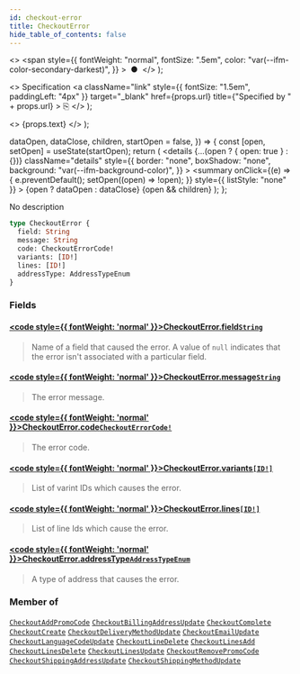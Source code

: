 ```yaml
---
id: checkout-error
title: CheckoutError
hide_table_of_contents: false
---
```


  <>
    <span
      style={{
        fontWeight: "normal",
        fontSize: ".5em",
        color: "var(--ifm-color-secondary-darkest)",
      }}
    >
      &nbsp;●&nbsp;
    </span>
  </>
);

  <>
    Specification
    <a
      className="link"
      style={{ fontSize: "1.5em", paddingLeft: "4px" }}
      target="\_blank"
      href={props.url}
      title={"Specified by " + props.url}
    >
      ⎘
    </a>
  </>
);

  <>
    <span className={props.class}>{props.text}</span>
  </>
);


  dataOpen,
  dataClose,
  children,
  startOpen = false,
}) => {
  const [open, setOpen] = useState(startOpen);
  return (
    <details
      {...(open ? { open: true } : {})}
      className="details"
      style={{
        border: "none",
        boxShadow: "none",
        background: "var(--ifm-background-color)",
      }}
    >
      <summary
        onClick={(e) => {
          e.preventDefault();
          setOpen((open) => !open);
        }}
        style={{ listStyle: "none" }}
      >
        {open ? dataOpen : dataClose}
      </summary>
      {open && children}
    </details>
  );
};

No description

```graphql
type CheckoutError {
  field: String
  message: String
  code: CheckoutErrorCode!
  variants: [ID!]
  lines: [ID!]
  addressType: AddressTypeEnum
}
```

### Fields

#### [<code style={{ fontWeight: 'normal' }}>CheckoutError.<b>field</b></code>](#)<Bullet />[`String`](../../../api-storefront/miscellaneous/scalars/string) <Badge class="badge badge--secondary" text="scalar"/>

> Name of a field that caused the error. A value of `null` indicates that the error isn't associated with a particular field.

#### [<code style={{ fontWeight: 'normal' }}>CheckoutError.<b>message</b></code>](#)<Bullet />[`String`](../../../api-storefront/miscellaneous/scalars/string) <Badge class="badge badge--secondary" text="scalar"/>

> The error message.

#### [<code style={{ fontWeight: 'normal' }}>CheckoutError.<b>code</b></code>](#)<Bullet />[`CheckoutErrorCode!`](../../../api-storefront/checkout/enums/checkout-error-code) <Badge class="badge badge--secondary" text="non-null"/> <Badge class="badge badge--secondary" text="enum"/>

> The error code.

#### [<code style={{ fontWeight: 'normal' }}>CheckoutError.<b>variants</b></code>](#)<Bullet />[`[ID!]`](../../../api-storefront/miscellaneous/scalars/id) <Badge class="badge badge--secondary" text="list"/> <Badge class="badge badge--secondary" text="scalar"/>

> List of varint IDs which causes the error.

#### [<code style={{ fontWeight: 'normal' }}>CheckoutError.<b>lines</b></code>](#)<Bullet />[`[ID!]`](../../../api-storefront/miscellaneous/scalars/id) <Badge class="badge badge--secondary" text="list"/> <Badge class="badge badge--secondary" text="scalar"/>

> List of line Ids which cause the error.

#### [<code style={{ fontWeight: 'normal' }}>CheckoutError.<b>addressType</b></code>](#)<Bullet />[`AddressTypeEnum`](../../../api-storefront/miscellaneous/enums/address-type-enum) <Badge class="badge badge--secondary" text="enum"/>

> A type of address that causes the error.

### Member of

[`CheckoutAddPromoCode`](../../../api-storefront/checkout/objects/checkout-add-promo-code) <Badge class="badge badge--secondary" text="object"/><Bullet />[`CheckoutBillingAddressUpdate`](../../../api-storefront/checkout/objects/checkout-billing-address-update) <Badge class="badge badge--secondary" text="object"/><Bullet />[`CheckoutComplete`](../../../api-storefront/checkout/objects/checkout-complete) <Badge class="badge badge--secondary" text="object"/><Bullet />[`CheckoutCreate`](../../../api-storefront/checkout/objects/checkout-create) <Badge class="badge badge--secondary" text="object"/><Bullet />[`CheckoutDeliveryMethodUpdate`](../../../api-storefront/checkout/objects/checkout-delivery-method-update) <Badge class="badge badge--secondary" text="object"/><Bullet />[`CheckoutEmailUpdate`](../../../api-storefront/checkout/objects/checkout-email-update) <Badge class="badge badge--secondary" text="object"/><Bullet />[`CheckoutLanguageCodeUpdate`](../../../api-storefront/checkout/objects/checkout-language-code-update) <Badge class="badge badge--secondary" text="object"/><Bullet />[`CheckoutLineDelete`](../../../api-storefront/checkout/objects/checkout-line-delete) <Badge class="badge badge--secondary" text="object"/><Bullet />[`CheckoutLinesAdd`](../../../api-storefront/checkout/objects/checkout-lines-add) <Badge class="badge badge--secondary" text="object"/><Bullet />[`CheckoutLinesDelete`](../../../api-storefront/checkout/objects/checkout-lines-delete) <Badge class="badge badge--secondary" text="object"/><Bullet />[`CheckoutLinesUpdate`](../../../api-storefront/checkout/objects/checkout-lines-update) <Badge class="badge badge--secondary" text="object"/><Bullet />[`CheckoutRemovePromoCode`](../../../api-storefront/checkout/objects/checkout-remove-promo-code) <Badge class="badge badge--secondary" text="object"/><Bullet />[`CheckoutShippingAddressUpdate`](../../../api-storefront/checkout/objects/checkout-shipping-address-update) <Badge class="badge badge--secondary" text="object"/><Bullet />[`CheckoutShippingMethodUpdate`](../../../api-storefront/checkout/objects/checkout-shipping-method-update) <Badge class="badge badge--secondary" text="object"/>

